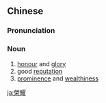 {{also|荣耀}}
==Chinese==
{{zh-forms|s=荣耀}}

===Pronunciation===
{{zh-pron
|m=róngyào
|c=wing4 jiu6
|h=pfs=yùng-yeu
|mn=êng-iāu
|cat=n
}}

===Noun===
{{zh-noun}}
# [[honour]] and [[glory]]
# good [[reputation]]
# [[prominence]] and [[wealthiness]]

[[ja:榮耀]]
